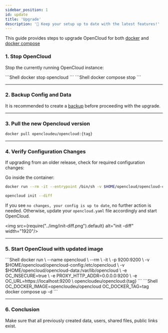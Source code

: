 ```yaml
---
sidebar_position: 1
id: update
title: 'Upgrade'
description: '🔄 Keep your setup up to date with the latest features!'
---
```



This guide provides steps to upgrade OpenCloud for both [docker](docs/admin/getting-started/container/docker.md) and
[docker compose](docs/admin/getting-started/container/docker-compose/docker-compose.md)

### 1. Stop OpenCloud

Stop the currently running OpenCloud instance:

<Tabs groupId="deployment">
  <TabItem value="docker" label="docker">
    ```Shell
    docker stop opencloud
    ```
  </TabItem>
  <TabItem value="docker-compose" label="docker compose">
    ```Shell
    docker compose stop
    ```
  </TabItem>
</Tabs>

---

### 2. Backup Config and Data

It is recommended to create a [backup](../backup.md) before proceeding with the upgrade.

---

### 3. Pull the new Opencloud version

```bash
docker pull opencloudeu/opencloud:{tag}
```

---

### 4. Verify Configuration Changes

If upgrading from an older release, check for required configuration changes:

Go inside the container:

```bash
docker run --rm -it --entrypoint /bin/sh -v $HOME/opencloud/opencloud-config:/etc/opencloud opencloudeu/opencloud:{tag}
```

```bash
opencloud init --diff
```

If you see `no changes, your config is up to date`, no further action is needed. Otherwise, update your `opencloud.yaml`
file accordingly and start OpenCloud.

<img src={require("../img/init-diff.png").default} alt="init -diff" width="1920"/>

---

### 5. Start OpenCloud with updated image

<Tabs groupId="deployment">
  <TabItem value="docker" label="docker">
    ```Shell
    docker run \
    --name opencloud \
    --rm \
    -it \
    -p 9200:9200 \
    -v $HOME/opencloud/opencloud-config:/etc/opencloud \
    -v $HOME/opencloud/opencloud-data:/var/lib/opencloud \
    -e OC_INSECURE=true \
    -e PROXY_HTTP_ADDR=0.0.0.0:9200 \
    -e OC_URL=https://localhost:9200 \
    opencloudeu/opencloud:{tag}
    ```
  </TabItem>
  <TabItem value="docker-compose" label="docker compose">
    ```Shell
    OC_DOCKER_IMAGE=opencloudeu/opencloud OC_DOCKER_TAG=tag docker compose up -d
    ```
  </TabItem>
</Tabs>

---

### 6. Conclusion

Make sure that all previously created data, users, shared files, public links exist.
